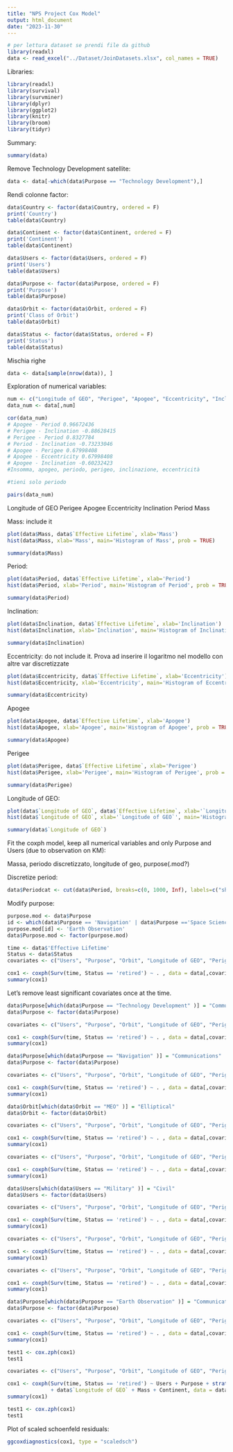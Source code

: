 ```yaml
---
title: "NPS Project Cox Model"
output: html_document
date: "2023-11-30"
---
```


```r
# per lettura dataset se prendi file da github
library(readxl)
data <- read_excel("../Dataset/JoinDatasets.xlsx", col_names = TRUE)
```

Libraries:
```r
library(readxl)
library(survival)
library(survminer)
library(dplyr) 
library(ggplot2)
library(knitr)
library(broom)
library(tidyr)
```

Summary:
```r
summary(data)
```
Remove Technology Development satellite:
```r
data <- data[-which(data$Purpose == "Technology Development"),]
```


Rendi colonne factor:
```r
data$Country <- factor(data$Country, ordered = F)
print('Country')
table(data$Country)

data$Continent <- factor(data$Continent, ordered = F)
print('Continent')
table(data$Continent)

data$Users <- factor(data$Users, ordered = F)
print('Users')
table(data$Users)

data$Purpose <- factor(data$Purpose, ordered = F)
print('Purpose')
table(data$Purpose)

data$Orbit <- factor(data$Orbit, ordered = F)
print('Class of Orbit')
table(data$Orbit)

data$Status <- factor(data$Status, ordered = F)
print('Status')
table(data$Status)
```

Mischia righe
```r
data <- data[sample(nrow(data)), ]
```


Exploration of numerical variables:
```r
num <- c("Longitude of GEO", "Perigee", "Apogee", "Eccentricity", "Inclination", "Period", "Mass")
data_num <- data[,num]

cor(data_num)
# Apogee - Period 0.96672436  
# Perigee - Inclination -0.88628415   
# Perigee - Period 0.8327784  
# Period - Inclination -0.73233046  
# Apogee - Perigee 0.67998408  
# Apogee - Eccentricity 0.67998408  
# Apogee - Inclination -0.60232423  
#Insomma, apogeo, periodo, perigeo, inclinazione, eccentricità

#tieni solo periodo

pairs(data_num)
```

Longitude of GEO
Perigee
Apogee
Eccentricity
Inclination
Period
Mass

Mass: include it
```r
plot(data$Mass, data$`Effective Lifetime`, xlab='Mass')
hist(data$Mass, xlab='Mass', main='Histogram of Mass', prob = TRUE)

summary(data$Mass)
```
Period:
```r
plot(data$Period, data$`Effective Lifetime`, xlab='Period')
hist(data$Period, xlab='Period', main='Histogram of Period', prob = TRUE)

summary(data$Period)
```
Inclination: 
```r
plot(data$Inclination, data$`Effective Lifetime`, xlab='Inclination')
hist(data$Inclination, xlab='Inclination', main='Histogram of Inclination', prob = TRUE)

summary(data$Inclination)
```
Eccentricity: do not include it. Prova ad inserire il logaritmo nel modello con altre var discretizzate
```r
plot(data$Eccentricity, data$`Effective Lifetime`, xlab='Eccentricity')
hist(data$Eccentricity, xlab='Eccentricity', main='Histogram of Eccentricity', prob = TRUE)

summary(data$Eccentricity)
```
Apogee
```r
plot(data$Apogee, data$`Effective Lifetime`, xlab='Apogee')
hist(data$Apogee, xlab='Apogee', main='Histogram of Apogee', prob = TRUE)

summary(data$Apogee)
```
Perigee
```r
plot(data$Perigee, data$`Effective Lifetime`, xlab='Perigee')
hist(data$Perigee, xlab='Perigee', main='Histogram of Perigee', prob = TRUE)

summary(data$Perigee)
```
Longitude of GEO:
```r
plot(data$`Longitude of GEO`, data$`Effective Lifetime`, xlab='`Longitude of GEO`')
hist(data$`Longitude of GEO`, xlab='`Longitude of GEO`', main='Histogram of `Longitude of GEO`', prob = TRUE)

summary(data$`Longitude of GEO`)
```



Fit the coxph model, keep all numerical variables and only Purpose and Users (due to observation on KM):


Massa, periodo discretizzato, longitude of geo, purpose(.mod?)

Discretize period:
```r
data$Periodcat <- cut(data$Period, breaks=c(0, 1000, Inf), labels=c("short", "long"))
```

Modify purpose:
```r
purpose.mod <- data$Purpose
id <- which(data$Purpose == 'Navigation' | data$Purpose =='Space Science')
purpose.mod[id] <- 'Earth Observation'
data$Purpose.mod <- factor(purpose.mod)
```


```r
time <- data$'Effective Lifetime'
Status <- data$Status
covariates <- c("Users", "Purpose", "Orbit", "Longitude of GEO", "Perigee", "Apogee", "Eccentricity", "Inclination", "Period","Mass","Continent")

cox1 <- coxph(Surv(time, Status == 'retired') ~ . , data = data[,covariates])
summary(cox1)
```



Let's remove least significant covariates once at the time.
```r
data$Purpose[which(data$Purpose == "Technology Development" )] = "Communications"
data$Purpose <- factor(data$Purpose)
```

```r
covariates <- c("Users", "Purpose", "Orbit", "Longitude of GEO", "Perigee", "Apogee", "Eccentricity", "Inclination", "Period","Mass","Continent")

cox1 <- coxph(Surv(time, Status == 'retired') ~ . , data = data[,covariates])
summary(cox1)
```
```r
data$Purpose[which(data$Purpose == "Navigation" )] = "Communications"
data$Purpose <- factor(data$Purpose)
```

```r
covariates <- c("Users", "Purpose", "Orbit", "Longitude of GEO", "Perigee", "Apogee", "Eccentricity", "Inclination", "Period","Mass","Continent")

cox1 <- coxph(Surv(time, Status == 'retired') ~ . , data = data[,covariates])
summary(cox1)
```
```r
data$Orbit[which(data$Orbit == "MEO" )] = "Elliptical"
data$Orbit <- factor(data$Orbit)
```

```r
covariates <- c("Users", "Purpose", "Orbit", "Longitude of GEO", "Perigee", "Apogee", "Eccentricity", "Inclination", "Period","Mass","Continent")

cox1 <- coxph(Surv(time, Status == 'retired') ~ . , data = data[,covariates])
summary(cox1)
```

```r
covariates <- c("Users", "Purpose", "Orbit", "Longitude of GEO", "Perigee", "Apogee", "Inclination", "Period","Mass","Continent")

cox1 <- coxph(Surv(time, Status == 'retired') ~ . , data = data[,covariates])
summary(cox1)
```

```r
data$Users[which(data$Users == "Military" )] = "Civil"
data$Users <- factor(data$Users)
```

```r
covariates <- c("Users", "Purpose", "Orbit", "Longitude of GEO", "Perigee", "Apogee", "Eccentricity", "Inclination", "Period","Mass","Continent")

cox1 <- coxph(Surv(time, Status == 'retired') ~ . , data = data[,covariates])
summary(cox1)
```

```r
covariates <- c("Users", "Purpose", "Orbit", "Longitude of GEO", "Perigee", "Apogee", "Inclination", "Period","Mass","Continent")

cox1 <- coxph(Surv(time, Status == 'retired') ~ . , data = data[,covariates])
summary(cox1)
```


```r
covariates <- c("Users", "Purpose", "Orbit", "Longitude of GEO", "Perigee", "Apogee", "Period","Mass","Continent")

cox1 <- coxph(Surv(time, Status == 'retired') ~ . , data = data[,covariates])
summary(cox1)
```

```r
data$Purpose[which(data$Purpose == "Earth Observation" )] = "Communications"
data$Purpose <- factor(data$Purpose)
```

```r
covariates <- c("Users", "Purpose", "Orbit", "Longitude of GEO", "Perigee", "Apogee", "Period","Mass","Continent")

cox1 <- coxph(Surv(time, Status == 'retired') ~ . , data = data[,covariates])
summary(cox1)
```



```r
test1 <- cox.zph(cox1)
test1
```
```r
covariates <- c("Users", "Purpose", "Orbit", "Longitude of GEO", "Perigee", "Apogee", "Period","Mass","Continent")

cox1 <- coxph(Surv(time, Status == 'retired') ~ Users + Purpose + strata(Orbit) + Perigee + Apogee + Period
              + data$`Longitude of GEO` + Mass + Continent, data = data)
summary(cox1)
```

```r
test1 <- cox.zph(cox1)
test1
```


Plot of scaled schoenfeld residuals:
```r
ggcoxdiagnostics(cox1, type = "scaledsch")
```


